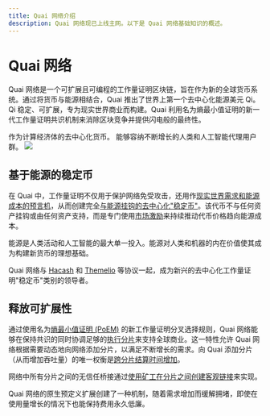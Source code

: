 ```yaml
---
title: Quai 网络介绍
description: Quai 网络现已上线主网。以下是 Quai 网络基础知识的概述。
---
```


# Quai 网络

Quai 网络是一个可扩展且可编程的工作量证明区块链，旨在作为新的全球货币系统。通过将货币与能源相结合，Quai 推出了世界上第一个去中心化能源美元 Qi。Qi 稳定、可扩展，专为现实世界商业而构建。Quai 利用名为熵最小值证明的新一代工作量证明共识机制来消除区块竞争并提供闪电般的最终性。

<CardGroup cols={1}>
  <Card
    title="基于能源的稳定币"
    icon="coin"
              href="/cn/learn/introduction#energy-based-stablecoin"
  >
    作为计算经济体的去中心化货币。
  </Card>
  <Card
    title="释放可扩展性"
    icon="arrow-up-right-dots"
    href="/zh/learn/introduction#unleashed-scalability"
  >
    能够容纳不断增长的人类和人工智能代理用户群。
  </Card>
</CardGroup>

<Frame>
  <img src="/images/HierarchicalStructure.jpg" />
</Frame>

## 基于能源的稳定币

在 Quai 中，工作量证明不仅用于保护网络免受攻击，还用作[现实世界需求和能源成本的预言机](/zh/learn/tokenomics/token-dynamics/token-dynamics)，从而创建完全[与能源挂钩的去中心化"稳定币"](/zh/learn/tokenomics/qi-emissions)。该代币不与任何资产挂钩或由任何资产支持，而是专门使用[市场激励](/zh/learn/tokenomics/token-dynamics/token-dynamics)来持续推动代币价格趋向能源成本。

能源是人类活动和人工智能的最大单一投入。能源对人类和机器的内在价值使其成为构建新货币的理想基础。

Quai 网络与 [Hacash](https://hacash.money/) 和 [Themelio](https://docs.melproject.org/concepts/melmint) 等协议一起，成为新兴的去中心化工作量证明"稳定币"类别的领导者。

## 释放可扩展性

通过使用名为[熵最小值证明 (PoEM)](/zh/learn/advanced-introduction/poem/poem) 的新工作量证明分叉选择规则，Quai 网络能够在保持共识的同时协调足够的[执行分片](/zh/learn/advanced-introduction/poem/sharding/execution-sharding)来支持全球商业。这一特性允许 Quai 网络根据需要动态地向网络添加分片，以满足不断增长的需求。向 Quai 添加分片（从而增加吞吐量）的唯一权衡是[跨分片结算时间增加](/zh/learn/advanced-introduction/poem/sharding/dynamic-sharding#time-to-global-settlement)。

网络中所有分片之间的无信任桥接通过[使用矿工在分片之间创建客观链接](/zh/learn/advanced-introduction/merged-mining/coincident-blocks)来实现。

Quai 网络的原生预定义扩展创建了一种机制，随着需求增加而缓解拥堵，即使在使用量增长的情况下也能保持费用永久低廉。 